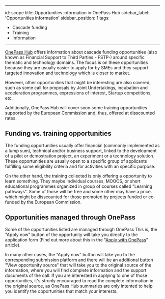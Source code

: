 ---
id: scope
title: Opportunities information in OnePass Hub
sidebar_label: 'Opportunities information'
sidebar_position: 1
tags:

- Cascade funding
- Training
- Information

 ---

[OnePass Hub](https://getonepass.eu/) offers information about cascade funding opportunities (also known as Financial Support to Third Parties - FSTP-) around specific thematic and technology domains. The focus is on these opportunities because they are usually easier to apply for by SMEs and they support targeted innovation and technology which is closer to market.

However, other opportunities that might be interesting are also covered, such as some call for proposals by Joint Undertakings, incubation and acceleration programmes, expressions of interest, Startup competitions, etc.

Additionally, OnePass Hub will cover soon some training opportunities - supported by the European Commission and, thus, offered at disscounted rates.

## Funding vs. training opportunities

The funding opportunities usually offer financial (commonly implemented as a lump sum), technical and/or business support, linked to the development of a pilot or demostration project, an experiment or a technology solution. These opportunities are usually open to a specific group of applicants fulfilling some eligibility criteria and for activities with an specific purpose.

On the other hand, the training collected is only offering a opportunity to learn something. They maybe individual courses, MOOCS, or short educational programmes organized in group of courses called "Learning pathways". Some of those will be free and some other may have a price. which might be disscounted for those promoted by projects funded or co-funded by the European Commission.

## Opportunities managed through OnePass

Some of the opportunities listed are managed through OnePass This is, the "Apply now" button of the opportunity will take you directly to the application form (Find out more about this in the "[Apply with OnePass](/applying)" article).

In many other cases, the "Apply now" button will take you to the corresponding submission platform and there will be an additional button "View opportunity source" that will take you to the original source of the information, where you will find complete information and the support documents of the call. If you are interested in applying to one of those opportunities, it's stronly encouraged to read the complete information in the original source, as OnePass Hub summaries are only intented to help you identify the opportunities that match your interests.
